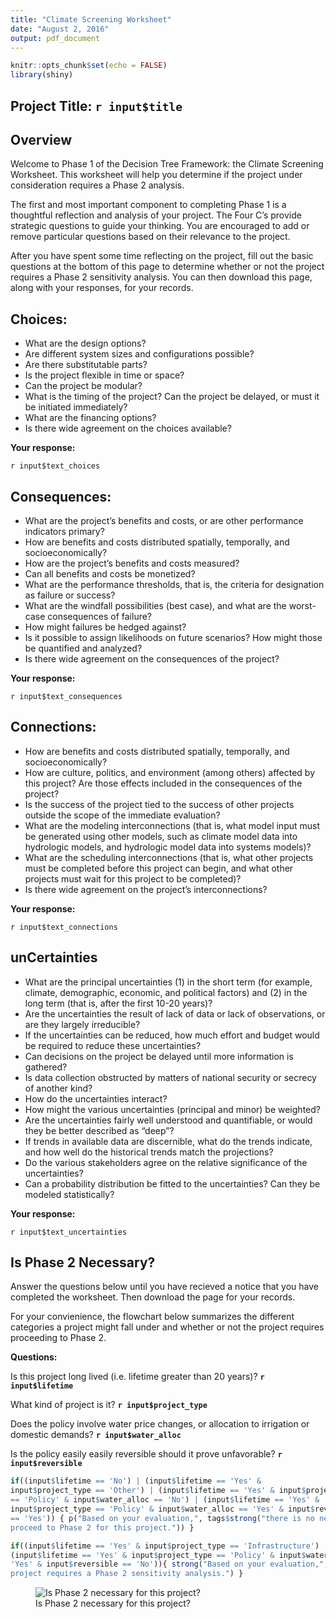 ```yaml
--- 
title: "Climate Screening Worksheet" 
date: "August 2, 2016" 
output: pdf_document 
---
```


```r
knitr::opts_chunk$set(echo = FALSE) 
library(shiny) 
```

## Project Title: `r input$title`

## Overview

Welcome to Phase 1 of the Decision Tree Framework: the Climate Screening Worksheet. This
worksheet will help you determine if the project under consideration requires a
Phase 2 analysis.

The first and most important component to completing Phase 1 is a thoughtful
reflection and analysis of your project. The Four C's provide strategic
questions to guide your thinking. You are encouraged to add or remove particular
questions based on their relevance to the project.

After you have spent some time reflecting on the project, fill out the basic
questions at the bottom of this page to determine whether or not the project
requires a Phase 2 sensitivity analysis. You can then download this page, along
with your responses, for your records.


## Choices:

- What are the design options? 
- Are different system sizes and configurations possible? 
- Are there substitutable parts? 
- Is the project flexible in time or space? 
- Can the project be modular? 
- What is the timing of the project? Can the project be delayed, or must it be initiated immediately? 
- What are the financing options? 
- Is there wide agreement on the choices available?

**Your response:**

`r input$text_choices`

## Consequences: 

- What are the project’s benefits and costs, or are other performance indicators primary? 
- How are benefits and costs distributed spatially, temporally, and socioeconomically? 
- How are the project’s benefits and costs measured? 
- Can all benefits and costs be monetized? 
- What are the performance thresholds, that is, the criteria for designation as failure or success? 
- What are the windfall possibilities (best case), and what are the worst-case consequences of failure? 
- How might failures be hedged against? 
- Is it possible to assign likelihoods on future scenarios? How might those be
quantified and analyzed? 
- Is there wide agreement on the consequences of the project?

**Your response:**

`r input$text_consequences`

## Connections: 
- How are benefits and costs distributed spatially, temporally, and socioeconomically? 
- How are culture, politics, and environment (among others) affected by this project? Are those effects included in the consequences of the project? 
- Is the success of the project tied to the success of other projects outside the scope of the immediate evaluation? 
- What are the modeling interconnections (that is, what model input must be generated using other models, such as climate model data into hydrologic models, and hydrologic model data into systems models)?
- What are the scheduling interconnections (that is, what other projects must be completed before this project can begin, and what other projects must wait for this project to be completed)?
- Is there wide agreement on the project’s interconnections?

**Your response:**

`r input$text_connections`

## unCertainties 
- What are the principal uncertainties (1) in the short term (for example, climate, demographic, economic, and political factors) and (2) in the long term (that is, after the first 10-20 years)?
- Are the uncertainties the result of lack of data or lack of observations, or are they largely irreducible? 
- If the uncertainties can be reduced, how much effort and budget would be required to reduce these uncertainties? 
- Can decisions on the project be delayed until more information is gathered? 
- Is data collection obstructed by matters of national security or secrecy of another kind? 
- How do the uncertainties interact? 
- How might the various uncertainties (principal and minor) be weighted? 
- Are the uncertainties fairly well understood and quantifiable, or would they be better described as “deep”? 
- If trends in available data are discernible, what do the trends indicate, and how well do the historical trends match the projections? 
- Do the various stakeholders agree on the relative significance of the uncertainties? 
- Can a probability distribution be fitted to the uncertainties? Can they be modeled statistically?

**Your response:**

`r input$text_uncertainties`

## Is Phase 2 Necessary? 
Answer the questions below until you have recieved a notice that you have completed the worksheet. 
Then download the page for your records.

For your convienience, the flowchart below summarizes the different categories a
project might fall under and whether or not the project requires proceeding to
Phase 2.

**Questions:**

Is this project long lived (i.e. lifetime greater than 20 years)? **`r input$lifetime`**

What kind of project is it? **`r input$project_type`**

Does the policy involve water price changes, or allocation to irrigation or domestic demands? **`r input$water_alloc`**

Is the policy easily easily reversible should it prove unfavorable? **`r input$reversible`**

```r
if((input$lifetime == 'No') | (input$lifetime == 'Yes' &
input$project_type == 'Other') | (input$lifetime == 'Yes' & input$project_type
== 'Policy' & input$water_alloc == 'No') | (input$lifetime == 'Yes' &
input$project_type == 'Policy' & input$water_alloc == 'Yes' & input$reversible
== 'Yes')) { p("Based on your evaluation,", tags$strong("there is no need to
proceed to Phase 2 for this project.")) }

if((input$lifetime == 'Yes' & input$project_type == 'Infrastructure') | 
(input$lifetime == 'Yes' & input$project_type == 'Policy' & input$water_alloc ==
'Yes' & input$reversible == 'No')){ strong("Based on your evaluation,", "this
project requires a Phase 2 sensitivity analysis.") }
```

![Is Phase 2 necessary for this project?](www/flowchart.png)